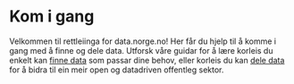 # Kom i gang

Velkommen til rettleiinga for data.norge.no! Her får du hjelp til å komme i gang med å finne og dele data. Utforsk våre guidar for å lære korleis du enkelt kan [finne data](/docs/finding-data) som passar dine behov, eller korleis du kan [dele data](/docs/sharing-data) for å bidra til ein meir open og datadriven offentleg sektor.